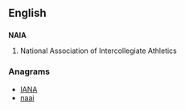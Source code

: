{{also|Naia|naia}}
==English==

==={{initialism-old|en}}===
'''NAIA'''

# National Association of Intercollegiate Athletics

===Anagrams===
* [[IANA#English|IANA]]
* [[naai#English|naai]]